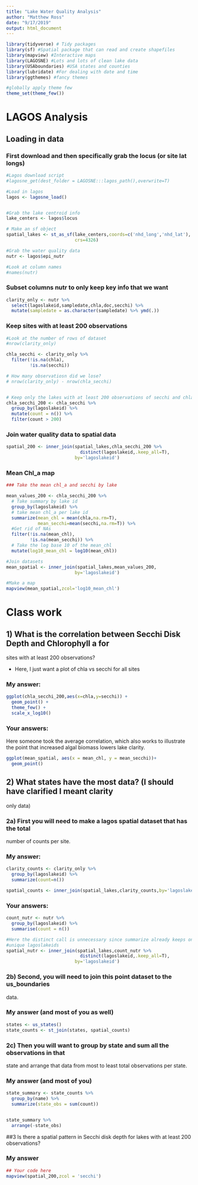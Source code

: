 ```yaml
---
title: "Lake Water Quality Analysis"
author: "Matthew Ross"
date: "9/17/2019"
output: html_document
---
```




```r
library(tidyverse) # Tidy packages
library(sf) #Spatial package that can read and create shapefiles 
library(mapview) #Interactive maps
library(LAGOSNE) #Lots and lots of clean lake data
library(USAboundaries) #USA states and counties
library(lubridate) #For dealing with date and time
library(ggthemes) #fancy themes

#globally apply theme few
theme_set(theme_few())
```


# LAGOS Analysis


## Loading in data


### First download and then specifically grab the locus (or site lat longs)
```r
#Lagos download script
#lagosne_get(dest_folder = LAGOSNE:::lagos_path(),overwrite=T)

#Load in lagos
lagos <- lagosne_load()


#Grab the lake centroid info
lake_centers <- lagos$locus

# Make an sf object 
spatial_lakes <- st_as_sf(lake_centers,coords=c('nhd_long','nhd_lat'),
                          crs=4326)

#Grab the water quality data
nutr <- lagos$epi_nutr

#Look at column names
#names(nutr)
```

### Subset columns nutr to only keep key info that we want


```r
clarity_only <- nutr %>%
  select(lagoslakeid,sampledate,chla,doc,secchi) %>%
  mutate(sampledate = as.character(sampledate) %>% ymd(.))

```


### Keep sites with at least 200 observations 

```r

#Look at the number of rows of dataset
#nrow(clarity_only)

chla_secchi <- clarity_only %>%
  filter(!is.na(chla),
         !is.na(secchi))

# How many observatiosn did we lose?
# nrow(clarity_only) - nrow(chla_secchi)


# Keep only the lakes with at least 200 observations of secchi and chla
chla_secchi_200 <- chla_secchi %>%
  group_by(lagoslakeid) %>%
  mutate(count = n()) %>%
  filter(count > 200)


```


### Join water quality data to spatial data

```r
spatial_200 <- inner_join(spatial_lakes,chla_secchi_200 %>%
                            distinct(lagoslakeid,.keep_all=T),
                          by='lagoslakeid')


```

### Mean Chl_a map

```r
### Take the mean chl_a and secchi by lake

mean_values_200 <- chla_secchi_200 %>%
  # Take summary by lake id
  group_by(lagoslakeid) %>%
  # take mean chl_a per lake id
  summarize(mean_chl = mean(chla,na.rm=T),
            mean_secchi=mean(secchi,na.rm=T)) %>%
  #Get rid of NAs
  filter(!is.na(mean_chl),
         !is.na(mean_secchi)) %>%
  # Take the log base 10 of the mean_chl
  mutate(log10_mean_chl = log10(mean_chl))

#Join datasets
mean_spatial <- inner_join(spatial_lakes,mean_values_200,
                          by='lagoslakeid') 

#Make a map
mapview(mean_spatial,zcol='log10_mean_chl')
```


# Class work

## 1) What is the correlation between Secchi Disk Depth and Chlorophyll a for
sites with at least 200 observations?

- Here, I just want a plot of chla vs secchi for all sites 

### My answer: 


```r
ggplot(chla_secchi_200,aes(x=chla,y=secchi)) + 
  geom_point() + 
  theme_few() + 
  scale_x_log10()

```

### Your answers: 

Here someone took the average correlation, which also works to illustrate the
point that increased algal biomass lowers lake clarity. 

```r
ggplot(mean_spatial, aes(x = mean_chl, y = mean_secchi))+
  geom_point()
```



## 2) What states have the most data? (I should have clarified I meant clarity
only data) 

### 2a) First you will need to make a lagos spatial dataset that has the total 
number of counts per site.


### My answer:
```r
clarity_counts <- clarity_only %>%
  group_by(lagoslakeid) %>%
  summarize(count=n()) 

spatial_counts <- inner_join(spatial_lakes,clarity_counts,by='lagoslakeid')
```

### Your answers:

```r
count_nutr <- nutr %>%
  group_by(lagoslakeid) %>%
  summarise(count = n())

#Here the distinct call is unnecessary since summarize already keeps only
#unique lagoslakeids
spatial_nutr <- inner_join(spatial_lakes,count_nutr %>%
                            distinct(lagoslakeid,.keep_all=T),
                          by='lagoslakeid')
```

### 2b) Second, you will need to join this point dataset to the us_boundaries 
data. 


### My answer (and most of you as well)
```r

states <- us_states()
state_counts <- st_join(states, spatial_counts)

```


### 2c) Then you will want to group by state and sum all the observations in that
state and arrange that data from most to least total observations per state. 


### My answer (and most of you)

```r

state_summary <- state_counts %>%
  group_by(name) %>%
  summarize(state_obs = sum(count))


state_summary %>%
  arrange(-state_obs)
```


##3 Is there a spatial pattern in Secchi disk depth for lakes with at least 200 
observations?


### My answer


```r
## Your code here
mapview(spatial_200,zcol = 'secchi')

```




